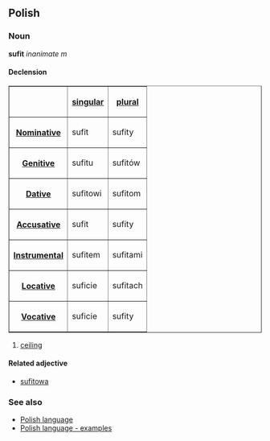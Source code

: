 ==Polish==
===Noun===
'''sufit''' ''inanimate m''

====Declension====
<table border=1>
<tr><th><th>[[Polish language - singular number|singular]]<th>[[Polish language - plural number|plural]]</tr>
<tr><th>[[Polish language - nominative|Nominative]]<td>sufit<td>sufity</tr>
<tr><th>[[Polish language - genitive|Genitive]]<td>sufitu<td>sufitów</tr>
<tr><th>[[Polish language - dative|Dative]]<td>sufitowi<td>sufitom</tr>
<tr><th>[[Polish language - accusative|Accusative]]<td>sufit<td>sufity</tr>
<tr><th>[[Polish language - instrumental|Instrumental]]<td>sufitem<td>sufitami</tr>
<tr><th>[[Polish language - locative|Locative]]<td>suficie<td>sufitach</tr>
<tr><th>[[Polish language - vocative|Vocative]]<td>suficie<td>sufity</tr>
</table>

#[[ceiling]]

====Related adjective====
*[[sufitowa]]

===See also===
*[[Polish language]]
*[[Polish language - examples]]